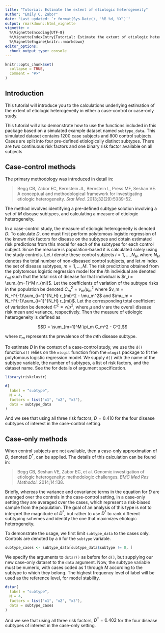 ```yaml
---
title: "Tutorial: Estimate the extent of etiologic heterogeneity"
author: "Emily C. Zabor"
date: "Last updated: `r format(Sys.Date(), '%B %d, %Y')`"
output: rmarkdown::html_vignette
vignette: >
  %\VignetteEncoding{UTF-8}
  %\VignetteIndexEntry{Tutorial: Estimate the extent of etiologic heterogeneity}
  %\VignetteEngine{knitr::rmarkdown}
editor_options: 
  chunk_output_type: console
---
```


```r
knitr::opts_chunk$set(
  collapse = TRUE,
  comment = "#>"
)
```


## Introduction

This tutorial will introduce you to the calculations underlying estimation of the extent of etiologic heterogeneity in either a case-control or case-only study. 

This tutorial will also demonstrate how to use the functions included in this package based on a simulated example dataset named `subtype_data`. This simulated dataset contains 1200 case subjects and 800 control subjects. Cases are split into four pre-defined etiologically distinct subtypes. There are two continuous risk factors and one binary risk factor available on all subjects.


## Case-control methods

The primary methodology was introduced in detail in:

> Begg CB, Zabor EC, Bernstein JL, Bernstein L, Press MF, Seshan VE. A conceptual and methodological framework for investigating etiologic heterogeneity. *Stat Med.* 2013;32(29):5039-52.

The method involves identifying a pre-defined subtype solution involving a set of $M$ disease subtypes, and calculating a measure of etiologic heterogeneity. 

In a case-control study, the measure of etiologic heterogeneity is denoted $D$. To calculate $D$, one must first perform polytomous logistic regression of the known risk factors for disease on the subtypes and obtain estimated risk predictions from this model for each of the subtypes for each control subject. Since the measure is population-based it is calculated solely using the study controls. Let $i$ denote these control subjects $i=1, \ldots, N_H$, where $N_H$ denotes the total number of non-diseased control subjects, and let $m$ index the set of disease subtypes, $m=1, \ldots, M$. The risk predictions obtained from the polytomous logistic regression model for the $i$th individual are denoted $r_{mi}$ such that the total risk of disease for that individual is $r_i = \sum_{m=1}^M r_{mi}$. Let the coefficients of variation of the subtype risks in the population be denoted $C_m^2 = v_m / \mu_m^2$ where $v_m = N_H^{-1}\sum_{i=1}^{N_H} r_{mi}^2 - \mu_m^2$ and $\mu_m = N_H^{-1}\sum_{i=1}^{N_H} r_{mi}$. Let the corresponding total coefficient of variation be denoted $C^2 = v / \mu^2$, where $\mu$ and $v$ are the overall disease risk mean and variance, respectively. Then the measure of etiologic heterogeneity is defined as

$$D = \sum_{m=1}^M \pi_m C_m^2 - C^2,$$

where $\pi_m$ represents the prevalence of the $m$th disease subtype. 

To estimate $D$ in the context of a case-control study, we use the `d()` function.`d()` relies on the `mlogit` function from the `mlogit` package to fit the polytomous logistic regression model. We supply `d()` with the name of the subtype variable, the number of subtypes, a list of risk factors, and the dataset name. See the for details of argument specification.

```r
library(riskclustr)

d(
  label = "subtype",
  M = 4, 
  factors = list("x1", "x2", "x3"),
  data = subtype_data
)
```

And we see that using all three risk factors, $D=0.410$ for the four disease subtypes of interest in the case-control setting.


## Case-only methods

When control subjects are not available, then a case-only approximation of $D$, denoted $D^\ast$, can be applied. The details of this calculation can be found in:

> Begg CB, Seshan VE, Zabor EC, et al. Genomic investigation of etiologic heterogeneity: methodologic challenges. *BMC Med Res Methodol.* 2014;14:138. 

Briefly, whereas the variance and covariance terms in the equation for $D$ are averaged over the controls in the case-control setting, in a case-only setting they are averaged over the cases, which represent a risk-biased sample from the population. The goal of an analysis of this type is not to interpret the magnitude of $D^\ast$, but rather to use $D^\ast$ to rank different subtyping schemes and identify the one that maximizes etiologic heterogeneity.

To demonstrate the usage, we first limit `subtype_data` to the cases only. Controls are denoted by a `0` for the `subtype` variable.

```r
subtype_cases <- subtype_data[subtype_data$subtype != 0, ]
```

We specify the arguments to `dstar()` as before for `d()`, but supplying our new case-only dataset to the `data` argument. Now, the subtype variable must be numeric, with cases coded as $1$ through $M$ according to the subtype to which they belong. The highest frequency level of label will be used as the reference level, for model stability.

```r
dstar(
  label = "subtype",
  M = 4, 
  factors = list("x1", "x2", "x3"),
  data = subtype_cases
)
```

And we see that using all three risk factors, $D^\ast=0.402$ for the four disease subtypes of interest in the case-only setting.

